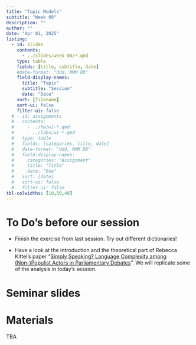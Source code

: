 ```yaml
---
title: "Topic Models"
subtitle: "Week 08"
description: ""
author: ""
date: "Apr 01, 2025"
listing:
  - id: slides
    contents:
      - ../slides/week-08/*.qmd
    type: table
    fields: [title, subtitle, date]
    #date-format: "ddd, MMM DD"
    field-display-names:
      title: "Topic"
      subtitle: "Session"
      date: "Date"
    sort: [filename]
    sort-ui: false
    filter-ui: false
  # - id: assignments
  #   contents:
  #     - ../hw/w1-*.qmd
  #     - ../labs/w1-*.qmd
  #   type: table
  #   fields: [categories, title, date]
  #   date-format: "ddd, MMM DD"
  #   field-display-names:
  #     categories: "Assignment"
  #     title: "Title"
  #     date: "Due"
  #   sort: [date]
  #   sort-ui: false
  #   filter-ui: false
tbl-colwidths: [10,50,40]
---
```


# To Do's before our session

-   Finish the exercise from last session. Try out different dictionaries!

-   Have a look at the introduction and the theoretical part of Rebecca Kittel's paper "[Simply Speaking? Language Complexity among (Non-)Populist Actors in Parliamentary Debates](https://www.cambridge.org/core/journals/government-and-opposition/article/simply-speaking-language-complexity-among-nonpopulist-actors-in-parliamentary-debates/30B241C0182677F07A6ABD31BC519831)". We will replicate some of the analysis in today's session.

# Seminar slides

::: {#slides}
:::

# Materials

TBA
